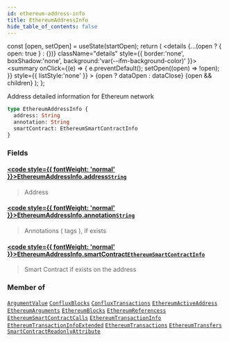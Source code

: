```yaml
---
id: ethereum-address-info
title: EthereumAddressInfo
hide_table_of_contents: false
---
```







  const [open, setOpen] = useState(startOpen);
  return (
    <details {...(open ? { open: true } : {})} className="details" style={{ border:'none', boxShadow:'none', background:'var(--ifm-background-color)' }}>
      <summary
        onClick={(e) => {
          e.preventDefault();
          setOpen((open) => !open);
        }}
        style={{ listStyle:'none' }}
      >
      {open ? dataOpen : dataClose}
      </summary>
      {open && children}
    </details>
  );
};








Address detailed information for Ethereum network


```graphql
type EthereumAddressInfo {
  address: String
  annotation: String
  smartContract: EthereumSmartContractInfo
}
```




### Fields

#### [<code style={{ fontWeight: 'normal' }}>EthereumAddressInfo.<b>address</b></code>](#)<Bullet />[`String`](/docs/v1/graphql-reference/scalars/string) <Badge class="badge badge--secondary" text="scalar"/> 
> 
> 
> Address
> 

#### [<code style={{ fontWeight: 'normal' }}>EthereumAddressInfo.<b>annotation</b></code>](#)<Bullet />[`String`](/docs/v1/graphql-reference/scalars/string) <Badge class="badge badge--secondary" text="scalar"/> 
> 
> 
> Annotations ( tags ), if exists
> 

#### [<code style={{ fontWeight: 'normal' }}>EthereumAddressInfo.<b>smartContract</b></code>](#)<Bullet />[`EthereumSmartContractInfo`](/docs/v1/graphql-reference/objects/ethereum-smart-contract-info) <Badge class="badge badge--secondary" text="object"/> 
> 
> 
> Smart Contract if exists on the address
> 



### Member of

[`ArgumentValue`](/docs/v1/graphql-reference/objects/argument-value)  <Badge class="secondary" text="object"/><Bullet />[`ConfluxBlocks`](/docs/v1/graphql-reference/objects/conflux-blocks)  <Badge class="secondary" text="object"/><Bullet />[`ConfluxTransactions`](/docs/v1/graphql-reference/objects/conflux-transactions)  <Badge class="secondary" text="object"/><Bullet />[`EthereumActiveAddress`](/docs/v1/graphql-reference/objects/ethereum-active-address)  <Badge class="secondary" text="object"/><Bullet />[`EthereumArguments`](/docs/v1/graphql-reference/objects/ethereum-arguments)  <Badge class="secondary" text="object"/><Bullet />[`EthereumBlocks`](/docs/v1/graphql-reference/objects/ethereum-blocks)  <Badge class="secondary" text="object"/><Bullet />[`EthereumReferencess`](/docs/v1/graphql-reference/objects/ethereum-referencess)  <Badge class="secondary" text="object"/><Bullet />[`EthereumSmartContractCalls`](/docs/v1/graphql-reference/objects/ethereum-smart-contract-calls)  <Badge class="secondary" text="object"/><Bullet />[`EthereumTransactionInfo`](/docs/v1/graphql-reference/objects/ethereum-transaction-info)  <Badge class="secondary" text="object"/><Bullet />[`EthereumTransactionInfoExtended`](/docs/v1/graphql-reference/objects/ethereum-transaction-info-extended)  <Badge class="secondary" text="object"/><Bullet />[`EthereumTransactions`](/docs/v1/graphql-reference/objects/ethereum-transactions)  <Badge class="secondary" text="object"/><Bullet />[`EthereumTransfers`](/docs/v1/graphql-reference/objects/ethereum-transfers)  <Badge class="secondary" text="object"/><Bullet />[`SmartContractReadonlyAttribute`](/docs/v1/graphql-reference/objects/smart-contract-readonly-attribute)  <Badge class="secondary" text="object"/>

